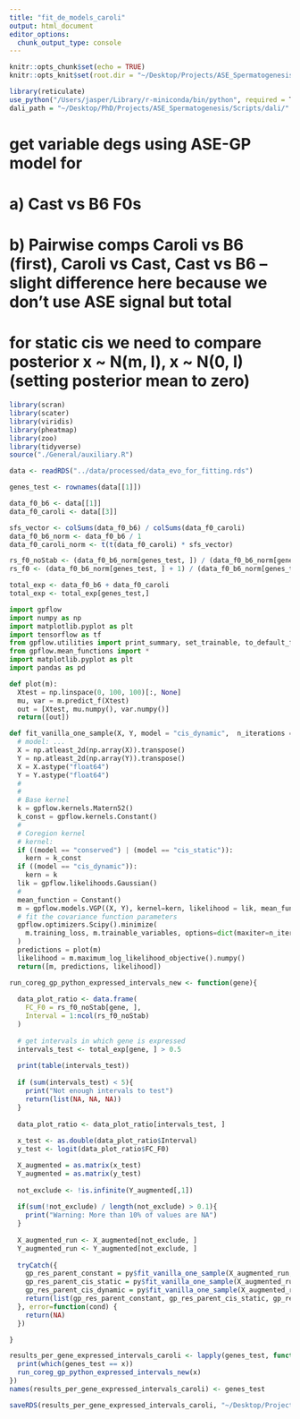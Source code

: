 ```yaml
---
title: "fit_de_models_caroli"
output: html_document
editor_options: 
  chunk_output_type: console
---
```


```r
knitr::opts_chunk$set(echo = TRUE)
knitr::opts_knit$set(root.dir = "~/Desktop/Projects/ASE_Spermatogenesis_Paper/")
```

```r
library(reticulate)
use_python("/Users/jasper/Library/r-miniconda/bin/python", required = T)
dali_path = "~/Desktop/PhD/Projects/ASE_Spermatogenesis/Scripts/dali/"
```

# get variable degs using ASE-GP model for 
# a) Cast vs B6 F0s
# b) Pairwise comps Caroli vs B6 (first), Caroli vs Cast, Cast vs B6 -- slight difference here because we don't use ASE signal but total
# for static cis we need to compare posterior x ~ N(m, I), x ~ N(0, I) (setting posterior mean to zero)


```r
library(scran)
library(scater)
library(viridis)
library(pheatmap)
library(zoo)
library(tidyverse)
source("./General/auxiliary.R")

data <- readRDS("../data/processed/data_evo_for_fitting.rds")

genes_test <- rownames(data[[1]])

data_f0_b6 <- data[[1]]
data_f0_caroli <- data[[3]]

sfs_vector <- colSums(data_f0_b6) / colSums(data_f0_caroli)
data_f0_b6_norm <- data_f0_b6 / 1
data_f0_caroli_norm <- t(t(data_f0_caroli) * sfs_vector)

rs_f0_noStab <- (data_f0_b6_norm[genes_test, ]) / (data_f0_b6_norm[genes_test, ] + data_f0_caroli_norm[genes_test, ])
rs_f0 <- (data_f0_b6_norm[genes_test, ] + 1) / (data_f0_b6_norm[genes_test, ] + data_f0_caroli_norm[genes_test, ] + 2)

total_exp <- data_f0_b6 + data_f0_caroli
total_exp <- total_exp[genes_test,]
```

```python

import gpflow
import numpy as np
import matplotlib.pyplot as plt
import tensorflow as tf
from gpflow.utilities import print_summary, set_trainable, to_default_float
from gpflow.mean_functions import *
import matplotlib.pyplot as plt
import pandas as pd

def plot(m):
  Xtest = np.linspace(0, 100, 100)[:, None]
  mu, var = m.predict_f(Xtest)
  out = [Xtest, mu.numpy(), var.numpy()]
  return([out])

def fit_vanilla_one_sample(X, Y, model = "cis_dynamic",  n_iterations = 100):
  # model: ... 
  X = np.atleast_2d(np.array(X)).transpose()
  Y = np.atleast_2d(np.array(Y)).transpose()
  X = X.astype("float64")
  Y = Y.astype("float64")
  #
  #
  # Base kernel
  k = gpflow.kernels.Matern52()
  k_const = gpflow.kernels.Constant()
  #
  # Coregion kernel
  # kernel:
  if ((model == "conserved") | (model == "cis_static")):
    kern = k_const
  if ((model == "cis_dynamic")):
    kern = k
  lik = gpflow.likelihoods.Gaussian()
  #
  mean_function = Constant()
  m = gpflow.models.VGP((X, Y), kernel=kern, likelihood = lik, mean_function = mean_function)
  # fit the covariance function parameters
  gpflow.optimizers.Scipy().minimize(
    m.training_loss, m.trainable_variables, options=dict(maxiter=n_iterations), method="L-BFGS-B",
  )
  predictions = plot(m)
  likelihood = m.maximum_log_likelihood_objective().numpy()
  return([m, predictions, likelihood])

```

```r

run_coreg_gp_python_expressed_intervals_new <- function(gene){
  
  data_plot_ratio <- data.frame(
    FC_F0 = rs_f0_noStab[gene, ],
    Interval = 1:ncol(rs_f0_noStab)
  )
  
  # get intervals in which gene is expressed
  intervals_test <- total_exp[gene, ] > 0.5
  
  print(table(intervals_test))
  
  if (sum(intervals_test) < 5){
    print("Not enough intervals to test")
    return(list(NA, NA, NA))
  }
  
  data_plot_ratio <- data_plot_ratio[intervals_test, ]
  
  x_test <- as.double(data_plot_ratio$Interval)
  y_test <- logit(data_plot_ratio$FC_F0)

  X_augmented = as.matrix(x_test)
  Y_augmented = as.matrix(y_test)
  
  not_exclude <- !is.infinite(Y_augmented[,1])
  
  if(sum(!not_exclude) / length(not_exclude) > 0.1){
    print("Warning: More than 10% of values are NA")
  }
  
  X_augmented_run <- X_augmented[not_exclude, ]
  Y_augmented_run <- Y_augmented[not_exclude, ]
  
  tryCatch({
    gp_res_parent_constant = py$fit_vanilla_one_sample(X_augmented_run, Y_augmented_run, model = "conserved")
    gp_res_parent_cis_static = py$fit_vanilla_one_sample(X_augmented_run, Y_augmented_run, model = "cis_static")
    gp_res_parent_cis_dynamic = py$fit_vanilla_one_sample(X_augmented_run, Y_augmented_run, model = "cis_dynamic")
    return(list(gp_res_parent_constant, gp_res_parent_cis_static, gp_res_parent_cis_dynamic))
  }, error=function(cond) {
    return(NA)
  })

}

results_per_gene_expressed_intervals_caroli <- lapply(genes_test, function(x){
  print(which(genes_test == x))
  run_coreg_gp_python_expressed_intervals_new(x)
})
names(results_per_gene_expressed_intervals_caroli) <- genes_test

saveRDS(results_per_gene_expressed_intervals_caroli, "~/Desktop/Projects/ASE_Spermatogenesis_Paper/Data/processed/gp_fits_DE_caroli_new_2.rds")


```

